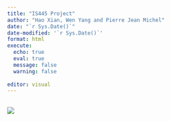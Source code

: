 ```yaml
---
title: "IS445 Project"
author: "Hao Xian, Wen Yang and Pierre Jean Michel"
date: "`r Sys.Date()`"
date-modified: '`r Sys.Date()`'
format: html
execute: 
  echo: true
  eval: true
  message: false
  warning: false
  
editor: visual
---
```


## ![](images/IS415_G1T3_Poster.jpg)
